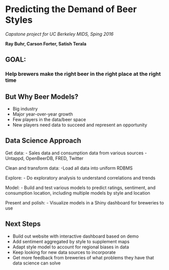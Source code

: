 # Predicting the Demand of Beer Styles
*Capstone project for UC Berkeley MIDS, Sping 2016*

**Ray Buhr, Carson Forter, Satish Terala**

## GOAL:
### Help brewers make the right beer in the right place at the right time

## But Why Beer Models?

- Big industry
- Major year-over-year growth
- Few players in the data/beer space
- New players need data to succeed and represent an opportunity


## Data Science Approach

Get data:
- Sales data and consumption data from various sources
- Untappd, OpenBeerDB, FRED, Twitter

Clean and transform data:
-Load all data into uniform RDBMS

Explore:
- Do exploratory analysis to understand correlations and trends

Model:
- Build and test various models to predict ratings, sentiment, and consumption location, including multiple models by style and location

Present and polish:
- Visualize models in a Shiny dashboard for breweries to use

## Next Steps

- Build out website with interactive dashboard based on demo
- Add sentiment aggregated by style to supplement maps
- Adapt style model to account for regional biases in data 
- Keep looking for new data sources to incorporate
- Get more feedback from breweries of what problems they have that data science can solve